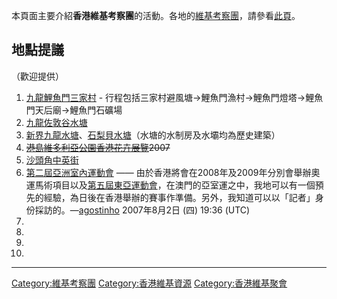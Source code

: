 {{Wikipedia:聚會/香港維基人聚會/頁頂}}

本頁面主要介紹'''香港維基考察團'''的活動。各地的[[wikipedia:維基考察團|維基考察團]]，請參看[[wikipedia:維基考察團|此頁]]。
{{WPHK inspection group}}
==地點提議==
（歡迎提供）
#[[九龍|九龍]][[鯉魚門|鯉魚門]][[三家村_(九龍)|三家村]] - 行程包括三家村避風塘→鯉魚門漁村→鯉魚門燈塔→鯉魚門天后廟→鯉魚門石礦場
#[[九龍|九龍]][[佐敦谷水塘|佐敦谷水塘]]
#[[新界|新界]][[九龍水塘|九龍水塘]]、[[石梨貝水塘|石梨貝水塘]]（水塘的水制房及水壩均為歷史建築）
#<del>[[港島|港島]][[維多利亞公園|維多利亞公園]][[香港花卉展覽|香港花卉展覽]]2007</del>
#[[沙頭角|沙頭角]][[中英街|中英街]]
#[[2007年亞洲室內運動會|第二屆亞洲室內運動會]] —— 由於香港將會在2008年及2009年分別會舉辦奧運馬術項目以及[[2009年東亞運動會|第五屆東亞運動會]]，在澳門的亞室運之中，我地可以有一個預先的經驗，為日後在香港舉辦的賽事作準備。另外，我知道可以以「記者」身份採訪的。—[[User:Sdee|agostinho]] 2007年8月2日 (四) 19:36 (UTC)
#
#
#
#
----
{{Hong Kong quick links}}

[[Category:維基考察團|Category:維基考察團]]
[[Category:香港維基資源|Category:香港維基資源]]
[[Category:香港維基聚會|Category:香港維基聚會]]